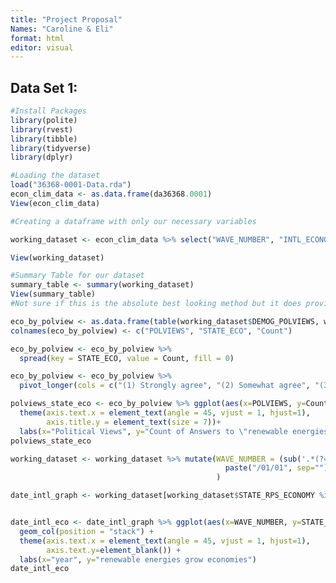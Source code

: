 ```yaml
---
title: "Project Proposal"
Names: "Caroline & Eli"
format: html
editor: visual
---
```


## Data Set 1:

```r
#Install Packages
library(polite)
library(rvest)
library(tibble)
library(tidyverse)
library(dplyr)
```

```r
#Loading the dataset
load("36368-0001-Data.rda")
econ_clim_data <- as.data.frame(da36368.0001)
View(econ_clim_data)
```

```r
#Creating a dataframe with only our necessary variables

working_dataset <- econ_clim_data %>% select("WAVE_NUMBER", "INTL_ECONOMICIMPACT", "STATE_VEHICLES_V1","STATE_VEHICLES_V2","CARBONTAX_COST10PCT","CARBONTAX_COST15DOL","CARBONTAX_COST50DOL", "STATE_RPS_ECONOMY","GW_BELIEF","GW_CONCERN","BELIEVER_IMMEDIACY","GOVT_EFFECTIVENESS","GOVT_FED","STATE_NEIGHBORSACT","GASTAX_GOVT","FFTAX_GOVT","CAPTRADE_GOVT_V1","GOVT_EFFECTIVENESS_V2","GOVT_EFFECTIVENESS","STATE_RPS_V1","STATE_RPS_V2","STATE_RPS_V2_COST100","STATE_RPS_V3","STATE_RPS_V3_COST25","STATE_RPS_V3_COST50","DEMOG_EDU","DEMOG_POLVIEWS","DEMOG_RELIG")

View(working_dataset)
```

```r
#Summary Table for our dataset
summary_table <- summary(working_dataset)
View(summary_table)
#Not sure if this is the absolute best looking method but it does provide a complete summary
```

```r
eco_by_polview <- as.data.frame(table(working_dataset$DEMOG_POLVIEWS, working_dataset$STATE_RPS_ECONOMY))
colnames(eco_by_polview) <- c("POLVIEWS", "STATE_ECO", "Count")

eco_by_polview <- eco_by_polview %>%
  spread(key = STATE_ECO, value = Count, fill = 0)

eco_by_polview <- eco_by_polview %>%
  pivot_longer(cols = c("(1) Strongly agree", "(2) Somewhat agree", "(3) Somewhat disagree", "(4) Strongly disagree"), names_to = "STATE_ECO", values_to = "Count")

polviews_state_eco <- eco_by_polview %>% ggplot(aes(x=POLVIEWS, y=Count, fill = STATE_ECO)) + geom_bar(stat = "identity", position = "dodge") +
  theme(axis.text.x = element_text(angle = 45, vjust = 1, hjust=1),
        axis.title.y = element_text(size = 7))+
  labs(x="Political Views", y="Count of Answers to \"renewable energies grow economies\"")
polviews_state_eco
```

```r
working_dataset <- working_dataset %>% mutate(WAVE_NUMBER = (sub('.*(?=.....$)', '', WAVE_NUMBER, perl=T)) %>%
                                                paste("/01/01", sep="")
                                              )
```

```r
date_intl_graph <- working_dataset[working_dataset$STATE_RPS_ECONOMY %in% c("(1) Strongly agree", "(2) Somewhat agree", "(3) Somewhat disagree", "(4) Strongly disagree"),]


date_intl_eco <- date_intl_graph %>% ggplot(aes(x=WAVE_NUMBER, y=STATE_RPS_ECONOMY, fill = STATE_RPS_ECONOMY)) + 
  geom_col(position = "stack") + 
  theme(axis.text.x = element_text(angle = 45, vjust = 1, hjust=1),
        axis.text.y=element_blank()) +
  labs(x="year", y="renewable energies grow economies")
date_intl_eco
```